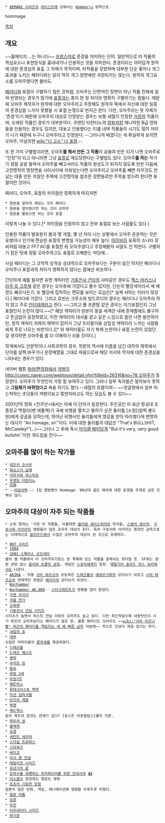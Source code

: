  * [[BEMANI 시리즈]]의 [[BEMANI 시리즈/아티스트|아티스트]]에 관해서는 [[Hommarju]] 항목으로.

hommage

[[목차]]
== 개요 ==
~~홈메이지....는 아니다~~
[[프랑스어]]로 존경을 의미하는 단어. 일반적으로 타 작품의 핵심요소나 표현방식을 흉내내거나 인용하는 것을 의미한다. 존경이라는 의미답게 원작에 대한 존경심의 표출 그 자체가 목적이며, 타작품을 모방하며 대부분 단순 풍자나 개그 효과를 노리는 패러디와는 달리 딱히 개그 장면에만 국한되지는 않는다. 원작의 개그요소를 오마주했다면 몰라도.

[[패러디]]와 표절이 구별하기 힘든 것처럼, 오마주는 단편적인 장면이 아닌 작품 전체에 걸쳐 반영되는 경우가 많기에 [[표절]]과는 종이 한 장 차이라 명확히 구별하기는 힘들다. 때문에 오마주 제작자가 원작에 대한 오마주라고 주장해도 원작자 쪽에서 자신에 대한 일종의 존경심을 느끼지 못했을 시 표절 논쟁으로 번지곤 한다. 다만, 오마주라는 뜻 자체가 '존경'이기 때문에 오마주의 대상로 인정받는 경우는 보통 세월이 인정한 [[거장]]의 작품이며, 오래된 작품인 경우가 대부분이다. 쿠엔틴 타란티노의 [[킬빌]]처럼 매니악한 B급 영화들을 인용하는 경우도 있지만, 대놓고 인용했다는 티를 내며 작품들의 시기도 많이 차이가 나기 때문에 누구나 오마주라고 인정한다. --그러니까 배꼈다는 게 확실하게 보이면 오마주, 어설프면 [[wiki:"너 고소" 너 표절]].--

또 한 가지 구별법이라면, 오마주'''를 해서 만든 그 작품'''이 공들여 만든 티가 나면 오마주로 "인정"이 되고 아니라면 그냥 [[표절]]로 매도당한다는 구별법도 있다. 오마주'''를 하는''' 작가가 정말 공을 들여서 오마주를 빼고서라도 작품의 완성도가 뒤지지 않도록 만든 다음에 고전명작의 명장면을 사이사이에 끼워넣는다면 오마주이고 오마주를 빼면 아무것도 안 남는 대충 만든 저질인 주제에 고전명작을 참조한 장면들로만 주목을 받으려 한다면 표절이란 것이다.

패러디, 오마주, 표절의 차이점만 정확하게 따지자면
 * 원본을 알아야 재밌는 것이 패러디
 * 원본을 알아줬으면 하는 것이 오마주
 * 원본을 몰랐으면 하는 것이 표절
이렇게 나눌 수 있다.[* 차이점을 인정하지 않고 전부 표절로 보는 사람들도 있다.]

인용한 작품이 발표된지 불과 몇 개월, 몇 년 차이 나는 상황에서 오마주 운운하는 것은 유행이나 인기에 편승한 표절의 변명일 가능성이 매우 높다. [[아이비]]의 유혹의 소나타 뮤비처럼 대놓고 FF7 AC를 표절한 뒤 오마주였다고 주장해봤자 씨알도 안 먹힌다. 구별하기 힘든 탓에 정말 오마주하고도 표절로 오해받는 마당에...

사실 패러디는 그 코믹적 성격상 상대적으로 오마주보다는 구분이 쉽긴 하지만 패러디나 오마주나 표절과의 차이가 명확하지 않다는 점에선 비슷하다.

간단하게 예를 들자면 유명 캐릭터인 [[기동전사 건담]]의 샤아같은 경우도 [[젝스 마키스]]나 [[라우 르 크루제]] 같은 경우는 오마쥬에 가깝다고 볼수 있지만, 단순히 빨강색이라서 세 배 정도 빠르다든가, 또 빨강에 집착하는 면모를 보이는 모습은[* 실제 샤아는 이러지 않았다.] 패러디에 가깝다. 그리고 로빈슨 크루소와 방드르디의 경우는 패러디나 오마주라 하지 않고 주로 [[안티테제]]라고 한다. ~~그리고 풀 프론탈 같은 경우는 자기표절인지 그냥 표절인지 논란이 많다.~~[* 해당 캐릭터가 원본이 동일 세계관 내에 존재함에도 불구하고 뜬금없이 등장하였고, 이전 캐릭터의 대사를 광고 같은 느낌으로 틈만 나면 발언하지만, 정작 캐릭터 자체의 매력이 없어서 그냥 프라팔이용 상업성 캐릭터라 느끼는 사람들에게 주로 나오는 비판이다.][* 위 캐릭터들도 자기 복제 논란이나 표절 논란이 있었던 걸 생각하면 오마주를 좀 더 이해하기 쉬울 것이다.]

학계에서도 인문학이나 사회과학의 경우, 학문의 역사에 이름을 남긴 대작의 제목에서 단어를 살짝 바꾸거나 문장배열을 그대로 따옴으로써 해당 저서와 학자에 대한 존경심을 나타내는 경우가 있다.

네이버 웹툰 [[와라!편의점]]에서 [[꺼벙이]] [[http://comic.naver.com/webtoon/detail.nhn?titleId=26316&no=78 오마주]]가 등장한다. 오마주가 무엇인지 가장 잘 보여주고 있다. 그러나 일부 독자들은 알아보지 못하고 '''그림체가 바뀌었다고''' 욕을 하기도 했다.--세월의 흐름이여-- ~~댓글창에서 일부 아는척하는 초딩들이 꺼벙이보고 뚱딴지라고도 하는 모습도 볼 수 있다~~

2001년작 영화 <진주만>에서는 아예 이 단어가 등장한다. 주인공인 미 육군 항공대 조종장교 맥컬리(벤 에플렉)가 곡예 비행을 펼치고 불려가 상관 둘리틀 [소령](알렉 볼드윈)에게 갈굼을 당하는데, 뛰어난 비행사인 둘리틀에게 영감을 받아 따라했다며 변명하는 대사가 "An homage, sir."이다. 이에 대한 둘리틀의 대답은 "That's BULLSHIT, McCawley!"(…)~~그러나 그 후에 즉시 [[마이클 베이]]답게 "But it's very, very good bullshit."이란 개드립을 친다~~
== 오마주를 많이 하는 작가들 ==
 * [[데즈카 오사무]]
 * [[워쇼스키 남매]]
 * [[이마가와 야스히로]]
 * [[쿠엔틴 타란티노]]
 * [[ZUN]]
 * --[[라임어택]]--: 1집 앨범명이 Hommage. 90년대 골든 에라에 대한 존경을 주제로 삼은 트랙이 많다.

== 오마주의 대상이 자주 되는 작품들 ==
 * 소위 말하는 '거장'의 작품들, 이를테면 [[윌리엄 셰익스피어]]의 희곡들, [[스탠리 큐브릭]], [[구로사와 아키라]]의 영화들이 많은 오마주 대상이 된다. 특히 구로사와 아키라는 동양인 감독으로는 이례적으로 [[헐리우드]]에서 수많은 오마주의 대상이 된 것으로 유명하다.

 * [[007 시리즈]]
 * [[1984]]
 * [[2001 스페이스 오딧세이]]
 별의 별 작품에서 다 오마주되기로는 본 목록에 있는 작품들 중에서도 최다일 듯. SF와는 생판 관련 없는 [[찰리와 초콜릿 공장]], 게임인 [[스포어]]에까지 등장. [[메탈기어 솔리드 피스 워커]]에서도 나온다.
 * [[AKIRA]] - 작중 [[시마 테츠오]]의 초능력은 [[드래곤볼]]의 [[에네르기파]]의 모티브가 되었고 [[시마 테츠오]]의 전체적인 외형은 [[베지터]]의 모티브가 되었다.
 * [[Warhammer]]
 * [[Warhammer 40,000]] - [[스타크래프트]]가 영향을 많이 받았다. 
 * [[가면 라이더]]
 * [[겨울 연가]]
 * [[근육맨]]
 * [[기동전사 건담 시리즈]]
 시리즈가 늘면서 퍼스트 건담 이외의 오마주도 늘고 있다. 다만 최신작일수록 내용탓인지 시기 탓인지 오마주보다는 패러디가 많은 편. 물론 패러디도 오마주도 ~~[[wiki:"샤아 아즈나블" 퍼건의 패러디를 책임지는 세 배 빠른 남자]] 덕분에~~ 퍼스트 건담이 제일 많기는 하다.
 * [[내일의 죠]]
 * [[대부]]
 수많은 마피아물의 [[클리셰]]를 제공하였다.
 * [[드래곤볼]]
 * [[드래곤 퀘스트]]
 * [[벤허]]
 * [[라이온 킹]]
 * [[람보]]
 * [[루팡 3세]]
 * [[마징가Z]]
 * [[매트릭스]]
 * [[몽테크리스토 백작]]
 * [[미션 임파서블]]
 * [[반지의 제왕]]
 * [[백경]]
 * [[매드맥스]]
 밑의 북두의 권과는 관계가 깊다? [포스트 아포칼립스]물의 지존. 
 * [[북두의 권]]
 * [[블랙잭]]
 * [[성경]]
 * [[세인트 세이야]]
 * [[스타쉽 트루퍼스]]
 * [[스타워즈]]
 * [[싸이코]]
 * [[아서 왕 전설]]
 * [[에일리언 시리즈]]
 * [[유년기의 끝]]
 * [[은하수를 여행하는 히치하이커를 위한 안내서]]의 '''[[42]]'''
 * [[이소룡]]이 등장하는 절권도 영화
 * [[죠죠의 기묘한 모험]]
 일본의 많은 만화, 게임, 애니메이션에 영향을 두루두루 미쳤다.
 * [[철완 아톰]]
 * [[킹콩]]
 * [[타잔]]
 * [[터미네이터 시리즈]]
 * [[현기증]]
